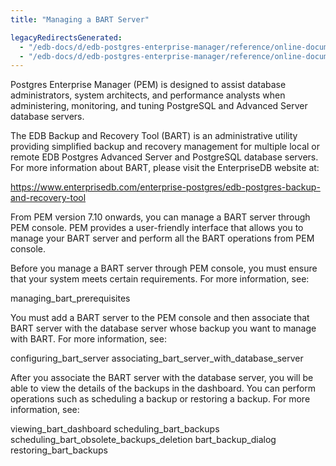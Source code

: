 ```yaml
---
title: "Managing a BART Server"

legacyRedirectsGenerated:
  - "/edb-docs/d/edb-postgres-enterprise-manager/reference/online-documentation/8.0/toc_pem_bart_management.html"
  - "/edb-docs/d/edb-postgres-enterprise-manager/reference/online-documentation/latest/toc_pem_bart_management.html"
---
```


<div id="toc_pem_bart_management" class="registered_link"></div>

Postgres Enterprise Manager (PEM) is designed to assist database administrators, system architects, and performance analysts when administering, monitoring, and tuning PostgreSQL and Advanced Server database servers.

The EDB Backup and Recovery Tool (BART) is an administrative utility providing simplified backup and recovery management for multiple local or remote EDB Postgres Advanced Server and PostgreSQL database servers. For more information about BART, please visit the EnterpriseDB website at:

<https://www.enterprisedb.com/enterprise-postgres/edb-postgres-backup-and-recovery-tool>

From PEM version 7.10 onwards, you can manage a BART server through PEM console. PEM provides a user-friendly interface that allows you to manage your BART server and perform all the BART operations from PEM console.

Before you manage a BART server through PEM console, you must ensure that your system meets certain requirements. For more information, see:

<div class="toctree">

managing_bart_prerequisites

</div>

You must add a BART server to the PEM console and then associate that BART server with the database server whose backup you want to manage with BART. For more information, see:

<div class="toctree">

configuring_bart_server associating_bart_server_with_database_server

</div>

After you associate the BART server with the database server, you will be able to view the details of the backups in the dashboard. You can perform operations such as scheduling a backup or restoring a backup. For more information, see:

<div class="toctree">

viewing_bart_dashboard scheduling_bart_backups scheduling_bart_obsolete_backups_deletion bart_backup_dialog restoring_bart_backups

</div>

